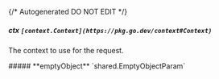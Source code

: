 {/* Autogenerated DO NOT EDIT  */}

##### **ctx** `[context.Context](https://pkg.go.dev/context#Context)`
The context to use for the request.

<Collapsible>
    ##### **emptyObject** `shared.EmptyObjectParam`
    <Collapsible.Break/>
    <EmptyObjectParam/>
</Collapsible>

